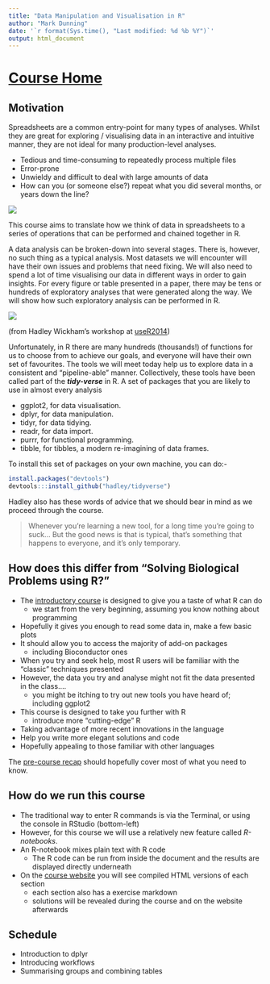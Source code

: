 ```yaml
---
title: "Data Manipulation and Visualisation in R"
author: "Mark Dunning"
date: '`r format(Sys.time(), "Last modified: %d %b %Y")`'
output: html_document
---
```

# [Course Home](http://bioinformatics-core-shared-training.github.io/r-intermediate/)

## Motivation

Spreadsheets are a common entry-point for many types of analyses. Whilst they are great for exploring / visualising data in an interactive and intuitive manner, they are not ideal for many production-level analyses.

- Tedious and time-consuming to repeatedly process multiple files
- Error-prone
- Unwieldy and difficult to deal with large amounts of data
- How can you (or someone else?) repeat what you did several months, or years down the line?

![](images/spreadsheet-full.png)

This course aims to translate how we think of data in spreadsheets to a series of operations that can be performed and chained together in R.


A data analysis can be broken-down into several stages. There is, however, no such thing as a typical analysis. Most datasets we will encounter will have their own issues and problems that need fixing. We will also need to spend a lot of time visualising our data in different ways in order to gain insights. For every figure or table presented in a paper, there may be tens or hundreds of exploratory analyses that were generated along the way. We will show how such exploratory analysis can be performed in R.

![](images/data-cycle.png)

(from Hadley Wickham's workshop at [useR2014](http://datascience.la/hadley-wickhams-dplyr-tutorial-at-user-2014-part-1/))

Unfortunately, in R there are many hundreds (thousands!) of functions for us to choose from to achieve our goals, and everyone will have their own set of favourites. The tools we will meet today help us to explore data in a consistent and "pipeline-able" manner. Collectively, these tools have been called part of the ***tidy-verse*** in R. A set of packages that you are likely to use in almost every analysis

- ggplot2, for data visualisation.
- dplyr, for data manipulation.
- tidyr, for data tidying.
- readr, for data import.
- purrr, for functional programming.
- tibble, for tibbles, a modern re-imagining of data frames.

To install this set of packages on your own machine, you can do:-

```r
install.packages("devtools")
devtools:::install_github("hadley/tidyverse")
```


Hadley also has these words of advice that we should bear in mind as we proceed through the course.

> Whenever you’re learning a new tool, for a long time you’re going to suck… But the good news is that is typical, that’s something that happens to everyone, and it’s only temporary.

## How does this differ from "Solving Biological Problems using R?"

- The [introductory course](http://cambiotraining.github.io/r-intro/) is designed to give you a taste of what R can do
    + we start from the very beginning, assuming you know nothing about programming
- Hopefully it gives you enough to read some data in, make a few basic plots
- It should allow you to access the majority of add-on packages
    + including Bioconductor ones
- When you try and seek help, most R users will be familiar with the "classic" techniques presented
- However, the data you try and analyse might not fit the data presented in the class....
    + you might be itching to try out new tools you have heard of; including ggplot2
- This course is designed to take you further with R
    + introduce more "cutting-edge" R
- Taking advantage of more recent innovations in the language
- Help you write more elegant solutions and code
- Hopefully appealing to those familiar with other languages


The [pre-course recap](https://rawgit.com/bioinformatics-core-shared-training/r-intermediate/master/0.r-recap.html) should hopefully cover most of what you need to know. 

## How do we run this course

- The traditional way to enter R commands is via the Terminal, or using the console in RStudio (bottom-left)
- However, for this course we will use a relatively new feature called *R-notebooks*.
- An R-notebook mixes plain text with R code
    + The R code can be run from inside the document and the results are displayed directly underneath
- On the [course website](http://bioinformatics-core-shared-training.github.io/r-intermediate/) you will see compiled HTML versions of each section
    + each section also has a exercise markdown
    + solutions will be revealed during the course and on the website afterwards
    
## Schedule

- Introduction to dplyr
- Introducing workflows
- Summarising groups and combining tables


